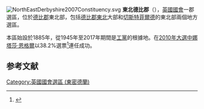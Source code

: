 [[File:NorthEastDerbyshire2007Constituency.svg|right]]
'''東北德比郡'''（{{lang-en|North East Derbyshire}}），[[英國|英國]][[英國國會|國會]]一郡選區，位於[[德比郡|德比郡]]東北部，包括[[德比郡東北|德比郡東北]]大部和[[切斯特菲爾德|切斯特菲爾德]]的東北部兩個地方選區。

本區始設於1885年，從1945年至2017年期間是[[工黨_(英國)|工黨]]的根據地。在[[2010年英國大選|2010年大選中]][[娜塔莎·恩格爾|娜塔莎·恩格爾]]以38.2%選票<ref name="">{{cite news
|publisher=[[英國廣播公司|英國廣播公司]]
|date=2010年5月7日
|title=Election 2010/Constituency/Derbyshire North East
|url=http://news.bbc.co.uk/1/shared/election2010/results/constituency/d17.stm
|accessdate=2010年9月29日
|archive-date=2017年9月6日
|archive-url=https://web.archive.org/web/20170906040914/http://news.bbc.co.uk/1/shared/election2010/results/constituency/d17.stm
|dead-url=no
}}</ref>連任成功。

==参考文献==
<div class="references-small">
<references></references>
</div>

{{DEFAULTSORT:North East Derbyshire (UK Parliament constituency)}}
[[Category:英國國會選區_(東密德蘭)|Category:英國國會選區 (東密德蘭)]]